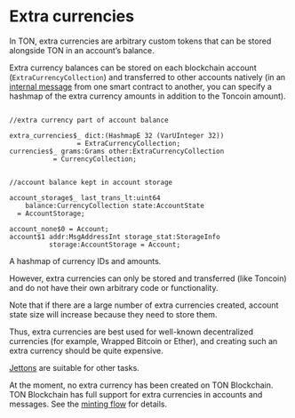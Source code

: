 
# Extra currencies

In TON, extra currencies are arbitrary custom tokens that can be stored alongside TON in an account’s balance.

Extra currency balances can be stored on each blockchain account (`ExtraCurrencyCollection`) and transferred to other accounts natively (in an [internal message](/v3/documentation/smart-contracts/message-management/internal-messages) from one smart contract to another, you can specify a hashmap of the extra currency amounts in addition to the Toncoin amount).

```tlb

//extra currency part of account balance

extra_currencies$_ dict:(HashmapE 32 (VarUInteger 32)) 
                 = ExtraCurrencyCollection;
currencies$_ grams:Grams other:ExtraCurrencyCollection 
           = CurrencyCollection;
``` 
           
```tlb

//account balance kept in account storage
           
account_storage$_ last_trans_lt:uint64
    balance:CurrencyCollection state:AccountState 
  = AccountStorage;
  
account_none$0 = Account;
account$1 addr:MsgAddressInt storage_stat:StorageInfo
          storage:AccountStorage = Account;

```

A hashmap of currency IDs and amounts.

However, extra currencies can only be stored and transferred (like Toncoin) and do not have their own arbitrary code or functionality.

Note that if there are a large number of extra currencies created, account state size will increase because they need to store them.

Thus, extra currencies are best used for well-known decentralized currencies (for example, Wrapped Bitcoin or Ether), and creating such an extra currency should be quite expensive.

[Jettons](/v3/documentation/dapps/defi/tokens#jettons-fungible-tokens) are suitable for other tasks.

At the moment, no extra currency has been created on TON Blockchain. TON Blockchain has full support for extra currencies in accounts and messages. See the [minting flow](/v3/documentation/infra/minter-flow) for details.

<Feedback />
